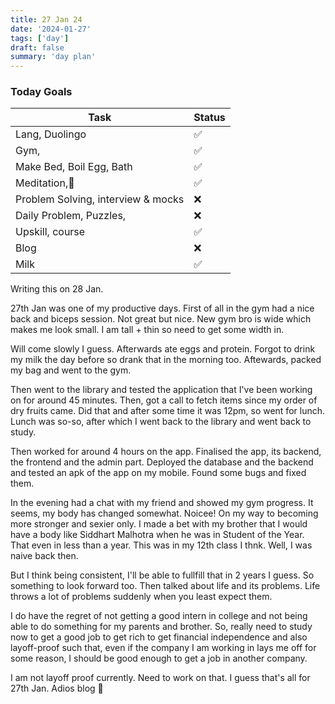```yaml
---
title: 27 Jan 24
date: '2024-01-27'
tags: ['day']
draft: false
summary: 'day plan'
---
```


### Today Goals

| Task                               | Status |
| ---------------------------------- | ------ |
| Lang, Duolingo                     | ✅     |
| Gym,                               | ✅     |
| Make Bed, Boil Egg, Bath           | ✅     |
| Meditation,🙏                      | ✅     |
| Problem Solving, interview & mocks | ❌     |
| Daily Problem, Puzzles,            | ❌     |
| Upskill, course                    | ✅     |
| Blog                               | ❌     |
| Milk                               | ✅     |


Writing this on 28 Jan.

27th Jan was one of my productive days. First of all in the gym had a nice back and biceps session.
Not great but nice. New gym bro is wide which makes me look small. I am tall + thin so need to get some width in.

Will come slowly I guess. Afterwards ate eggs and protein. Forgot to drink my milk the day before so drank that in the
morning too. Aftewards, packed my bag and went to the gym.

Then went to the library and tested the application that I've been working on for around 45 minutes.
Then, got a call to fetch items since my order of dry fruits came. Did that and after some time it was 12pm, so went for lunch.
Lunch was so-so, after which I went back to the library and went back to study.

Then worked for around 4 hours on the app. Finalised the app, its backend, the frontend and the admin part. Deployed the database and the backend and tested
an apk of the app on my mobile. Found some bugs and fixed them.

In the evening had a chat with my friend and showed my gym progress. It seems, my body has changed somewhat. Noicee!
On my way to becoming more stronger and sexier only. I made a bet with my brother that I would have a body like Siddhart Malhotra
when he was in Student of the Year. That even in less than a year. This was in my 12th class I thnk. Well, I was naive back then.

But I think being consistent, I'll be able to fullfill that in 2 years I guess. So something to look forward too.
Then talked about life and its problems. Life throws a lot of problems suddenly when you least expect them.

I do have the regret of not getting a good intern in college and not being able to do something for my parents and brother.
So, really need to study now to get a good job to get rich to get financial independence and also layoff-proof such that, even 
if the company I am working in lays me off for some reason, I should be good enough to get a job in another company.

I am not layoff proof currently. Need to work on that.  I guess that's all for 27th Jan. Adios blog 👋